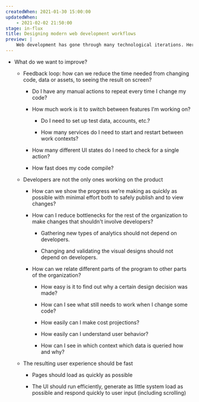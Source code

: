 ```yaml
---
createdWhen: 2021-01-30 15:00:00
updatedWhen:
    - 2021-02-02 21:50:00
stage: in-flux
title: Designing modern web development workflows
preview: |
    Web development has gone through many technological iterations. Here I ask questions about what we'd want from an ideal experience, not only from the perspective of developers, but for the entire organization. And, there's some thoughts on how to get there.
---
```


-   What do we want to improve?

    -   Feedback loop: how can we reduce the time needed from changing code, data or assets, to seeing the result on screen?

        -   Do I have any manual actions to repeat every time I change my code?

        -   How much work is it to switch between features I'm working on?

            -   Do I need to set up test data, accounts, etc.?

            -   How many services do I need to start and restart between work contexts?

        -   How many different UI states do I need to check for a single action?

        -   How fast does my code compile?

    -   Developers are not the only ones working on the product

        -   How can we show the progress we're making as quickly as possible with minimal effort both to safely publish and to view changes?

        -   How can I reduce bottlenecks for the rest of the organization to make changes that shouldn't involve developers?

            -   Gathering new types of analytics should not depend on developers.

            -   Changing and validating the visual designs should not depend on developers.

        -   How can we relate different parts of the program to other parts of the organization?

            -   How easy is it to find out why a certain design decision was made?

            -   How can I see what still needs to work when I change some code?

            -   How easily can I make cost projections?

            -   How easily can I understand user behavior?

            -   How can I see in which context which data is queried how and why?

    -   The resulting user experience should be fast

        -   Pages should load as quickly as possible

        -   The UI should run efficiently, generate as little system load as possible and respond quickly to user input (including scrolling)
